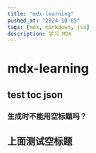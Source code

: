 ---
title: "mdx-learning"
pushed_at: "2024-10-05"
tags: [mdx, markdown, jsx]
description: 学习 MDX
---
# mdx-learning

## test toc json

### 生成时不能用空标题吗？

## 上面测试空标题
